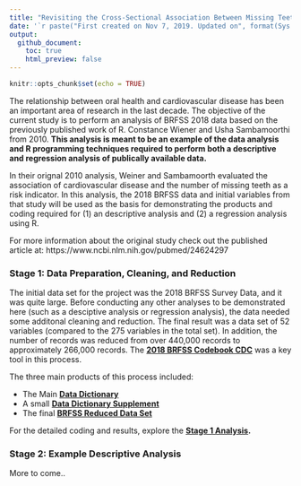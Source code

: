 ---
title: "Revisiting the Cross-Sectional Association Between Missing Teeth and Cardiovascular Disease: BRFSS 2018"
date: '`r paste("First created on Nov 7, 2019. Updated on", format(Sys.Date(),"%b %d, %Y"))`'
output: 
  github_document:
    toc: true
    html_preview: false
---

```{r setup, include=FALSE}
knitr::opts_chunk$set(echo = TRUE)
```

The relationship between oral health and cardiovascular disease has been an important area of research in the last decade. The objective of the current study is to perform an analysis of BRFSS 2018 data based on the previously published work of R. Constance Wiener and Usha Sambamoorthi from 2010. **This analysis is meant to be an example of the data analysis and R programming techniques required to perform both a descriptive and regression analysis of publically available data.**

In their orignal 2010 analysis, Weiner and Sambamoorth evaluated the association of cardiovascular disease and the number of missing teeth as a risk indicator. In this analysis, the 2018 BRFSS data and initial variables from that study will be used as the basis for demonstrating the products and coding required for (1) an descriptive analysis and (2) a regression analysis using R.

For more information about the original study check out the published article at: https://www.ncbi.nlm.nih.gov/pubmed/24624297

### Stage 1: Data Preparation, Cleaning, and Reduction

The initial data set for the project was the 2018 BRFSS Survey Data, and it was quite large. Before conducting any other analyses to be demonstrated here (such as a desciptive analysis or regression analysis), the data needed some additonal cleaning and reduction. The final result was a data set of 52 variables (compared to the 275 variables in the total set). In addition, the number of records was reduced from over 440,000 records to approximately 266,000 records. The **[2018 BRFSS Codebook CDC](https://www.cdc.gov/brfss/annual_data/2018/pdf/codebook18_llcp-v2-508.pdf)** was a key tool in this process.

The three main products of this process included:

- The Main **[Data Dictionary](../output/Data_Dictionary.xlsx)**
- A small **[Data Dictionary Supplement](../output/data_dictionary.txt)**
- The final **[BRFSS Reduced Data Set](../output/BRFSS.csv)**

For the detailed coding and results, explore the **[Stage 1 Analysis](preparing-the-data.md).**

### Stage 2: Example Descriptive Analysis

More to come..